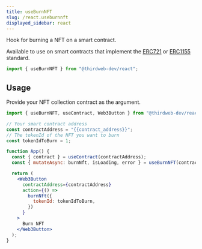 ```yaml
---
title: useBurnNFT
slug: /react.useburnnft
displayed_sidebar: react
---
```



Hook for burning a NFT on a smart contract.

Available to use on smart contracts that implement the [ERC721](/contractkit/interfaces/erc721)
or [ERC1155](/contractkit/interfaces/erc1155) standard.

```jsx
import { useBurnNFT } from "@thirdweb-dev/react";
```

## Usage

Provide your NFT collection contract as the argument.

```jsx
import { useBurnNFT, useContract, Web3Button } from "@thirdweb-dev/react";

// Your smart contract address
const contractAddress = "{{contract_address}}";
// The tokenId of the NFT you want to burn
const tokenIdToBurn = 1;

function App() {
  const { contract } = useContract(contractAddress);
  const { mutateAsync: burnNft, isLoading, error } = useBurnNFT(contract);

  return (
    <Web3Button
      contractAddress={contractAddress}
      action={() =>
        burnNft({
          tokenId: tokenIdToBurn,
        })
      }
    >
      Burn NFT
    </Web3Button>
  );
}
```
